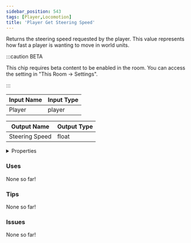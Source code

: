 ```yaml
---
sidebar_position: 543
tags: [Player,Locomotion]
title: 'Player Get Steering Speed'
---
```


Returns the steering speed requested by the player. This value represents how fast a player is wanting to move in world units.

:::caution BETA

This chip requires beta content to be enabled in the room. You can access the setting in "This Room -> Settings".

:::




<EsbSvg />

| Input Name | Input Type |
|-----------|-----------|
| Player | player |

| Output Name | Output Type |
|-----------|-----------|
| Steering Speed | float |


<details>
  <summary>Properties</summary>
  <div>
    <div>
    <table>
      <thead>
        <tr>
          <th>Is beta required?</th>
          <th>✅</th>
        </tr>
        <tr>
          <th>Is this chip a trolling risk?</th>
          <th>❌</th>
        </tr>
        <tr>
          <th>Is this chip a role assignment risk?</th>
          <th>❌</th>
        </tr>
        <tr>
          <th>Chip UUID</th>
          <th>348bc4c8-3b3b-4c44-8c49-4f782e5c8039</th>
        </tr>
      </thead>
    </table>
    </div>
  </div>
</details>

### Uses

None so far!

### Tips

None so far!

### Issues

None so far!